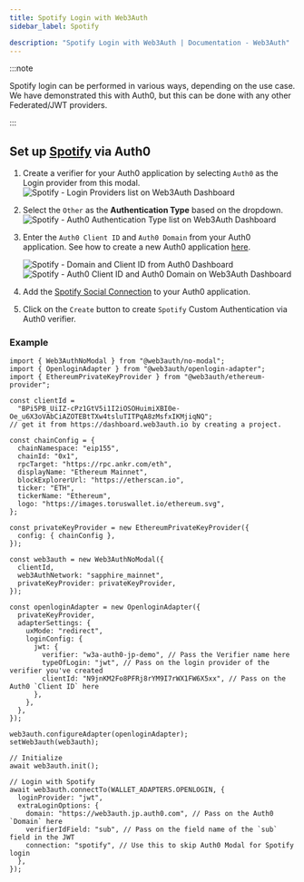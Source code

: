 ```yaml
---
title: Spotify Login with Web3Auth
sidebar_label: Spotify

description: "Spotify Login with Web3Auth | Documentation - Web3Auth"
---
```


:::note

Spotify login can be performed in various ways, depending on the use case. We have demonstrated this
with Auth0, but this can be done with any other Federated/JWT providers.

:::

## Set up [Spotify](https://marketplace.auth0.com/integrations/spotify-social-connection) via Auth0

1. Create a verifier for your Auth0 application by selecting `Auth0` as the Login provider from this
   modal.
   ![Spotify - Login Providers list on Web3Auth Dashboard](/images/dashboard/create-verifier-auth0.png)
2. Select the `Other` as the **Authentication Type** based on the dropdown.
   ![Spotify - Auth0 Authentication Type list on Web3Auth Dashboard](/images/dashboard/create-verifier-google.png)
3. Enter the `Auth0 Client ID` and `Auth0 Domain` from your Auth0 application. See how to create a
   new Auth0 application [here](https://auth0.com/docs/quickstart/webapp/).

   ![Spotify - Domain and Client ID from Auth0 Dashboard](/images/dashboard/create-verifier-auth0-filled-common.png)
   ![Spotify - Auth0 Client ID and Auth0 Domain on Web3Auth Dashboard](/images/dashboard/create-verifier-auth0-unfilled.png)

4. Add the
   [Spotify Social Connection](https://marketplace.auth0.com/integrations/spotify-social-connection)
   to your Auth0 application.
5. Click on the `Create` button to create `Spotify` Custom Authentication via Auth0 verifier.

### Example

```tsx
import { Web3AuthNoModal } from "@web3auth/no-modal";
import { OpenloginAdapter } from "@web3auth/openlogin-adapter";
import { EthereumPrivateKeyProvider } from "@web3auth/ethereum-provider";

const clientId =
  "BPi5PB_UiIZ-cPz1GtV5i1I2iOSOHuimiXBI0e-Oe_u6X3oVAbCiAZOTEBtTXw4tsluTITPqA8zMsfxIKMjiqNQ";
// get it from https://dashboard.web3auth.io by creating a project.

const chainConfig = {
  chainNamespace: "eip155",
  chainId: "0x1",
  rpcTarget: "https://rpc.ankr.com/eth",
  displayName: "Ethereum Mainnet",
  blockExplorerUrl: "https://etherscan.io",
  ticker: "ETH",
  tickerName: "Ethereum",
  logo: "https://images.toruswallet.io/ethereum.svg",
};

const privateKeyProvider = new EthereumPrivateKeyProvider({
  config: { chainConfig },
});

const web3auth = new Web3AuthNoModal({
  clientId,
  web3AuthNetwork: "sapphire_mainnet",
  privateKeyProvider: privateKeyProvider,
});

const openloginAdapter = new OpenloginAdapter({
  privateKeyProvider,
  adapterSettings: {
    uxMode: "redirect",
    loginConfig: {
      jwt: {
        verifier: "w3a-auth0-jp-demo", // Pass the Verifier name here
        typeOfLogin: "jwt", // Pass on the login provider of the verifier you've created
        clientId: "N9jnKM2Fo8PFRj8rYM9I7rWX1FW6X5xx", // Pass on the Auth0 `Client ID` here
      },
    },
  },
});

web3auth.configureAdapter(openloginAdapter);
setWeb3auth(web3auth);

// Initialize
await web3auth.init();

// Login with Spotify
await web3auth.connectTo(WALLET_ADAPTERS.OPENLOGIN, {
  loginProvider: "jwt",
  extraLoginOptions: {
    domain: "https://web3auth.jp.auth0.com", // Pass on the Auth0 `Domain` here
    verifierIdField: "sub", // Pass on the field name of the `sub` field in the JWT
    connection: "spotify", // Use this to skip Auth0 Modal for Spotify login
  },
});
```
